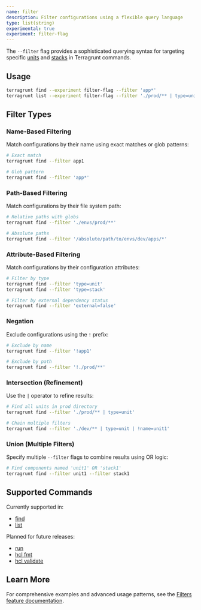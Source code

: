 ```yaml
---
name: filter
description: Filter configurations using a flexible query language
type: list(string)
experimental: true
experiment: filter-flag
---
```


The `--filter` flag provides a sophisticated querying syntax for targeting specific [units](/docs/features/units) and [stacks](/docs/features/stacks) in Terragrunt commands.

## Usage

```bash
terragrunt find --experiment filter-flag --filter 'app*'
terragrunt list --experiment filter-flag --filter './prod/** | type=unit'
```

## Filter Types

### Name-Based Filtering
Match configurations by their name using exact matches or glob patterns:

```bash
# Exact match
terragrunt find --filter app1

# Glob pattern
terragrunt find --filter 'app*'
```

### Path-Based Filtering
Match configurations by their file system path:

```bash
# Relative paths with globs
terragrunt find --filter './envs/prod/**'

# Absolute paths
terragrunt find --filter '/absolute/path/to/envs/dev/apps/*'
```

### Attribute-Based Filtering
Match configurations by their configuration attributes:

```bash
# Filter by type
terragrunt find --filter 'type=unit'
terragrunt find --filter 'type=stack'

# Filter by external dependency status
terragrunt find --filter 'external=false'
```

### Negation
Exclude configurations using the `!` prefix:

```bash
# Exclude by name
terragrunt find --filter '!app1'

# Exclude by path
terragrunt find --filter '!./prod/**'
```

### Intersection (Refinement)
Use the `|` operator to refine results:

```bash
# Find all units in prod directory
terragrunt find --filter './prod/** | type=unit'

# Chain multiple filters
terragrunt find --filter './dev/** | type=unit | !name=unit1'
```

### Union (Multiple Filters)
Specify multiple `--filter` flags to combine results using OR logic:

```bash
# Find components named 'unit1' OR 'stack1'
terragrunt find --filter unit1 --filter stack1
```

## Supported Commands

Currently supported in:
- [find](/docs/reference/cli/commands/find)
- [list](/docs/reference/cli/commands/list)

Planned for future releases:
- [run](/docs/reference/cli/commands/run)
- [hcl fmt](/docs/reference/cli/commands/hcl/fmt)
- [hcl validate](/docs/reference/cli/commands/hcl/validate)

## Learn More

For comprehensive examples and advanced usage patterns, see the [Filters feature documentation](/docs/features/filter).
